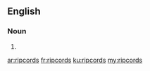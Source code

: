 ==English==

===Noun===
{{head|en|plural}}

# {{plural of|ripcord|lang=en}}

[[ar:ripcords]]
[[fr:ripcords]]
[[ku:ripcords]]
[[my:ripcords]]